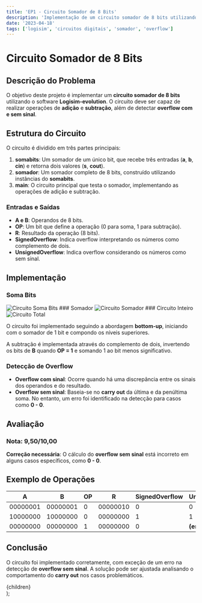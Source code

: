 ```yaml
---
title: 'EP1 - Circuito Somador de 8 Bits'
description: 'Implementação de um circuito somador de 8 bits utilizando o Logisim-evolution.'
date: '2023-04-18'
tags: ['logisim', 'circuitos digitais', 'somador', 'overflow']
---
```


# Circuito Somador de 8 Bits

## Descrição do Problema

O objetivo deste projeto é implementar um **circuito somador de 8 bits** utilizando o software **Logisim-evolution**. O circuito deve ser capaz de realizar operações de **adição** e **subtração**, além de detectar **overflow com e sem sinal**.

## Estrutura do Circuito

O circuito é dividido em três partes principais:

1. **somabits**: Um somador de um único bit, que recebe três entradas (**a**, **b**, **cin**) e retorna dois valores (**s**, **cout**).
2. **somador**: Um somador completo de 8 bits, construído utilizando instâncias do **somabits**.
3. **main**: O circuito principal que testa o somador, implementando as operações de adição e subtração.

### Entradas e Saídas

- **A e B**: Operandos de 8 bits.
- **OP**: Um bit que define a operação (0 para soma, 1 para subtração).
- **R**: Resultado da operação (8 bits).
- **SignedOverflow**: Indica overflow interpretando os números como complemento de dois.
- **UnsignedOverflow**: Indica overflow considerando os números como sem sinal.

## Implementação

### Soma Bits
<img src="/ime/MAC0329/programa1/circuit.png" alt="Circuito Soma Bits" />
### Somador
<img src="/ime/MAC0329/programa1/circuit2.png" alt="Circuito Somador" />
### Circuito Inteiro
<img src="/ime/MAC0329/programa1/circuit3.png" alt="Circuito Total" />

O circuito foi implementado seguindo a abordagem **bottom-up**, iniciando com o somador de 1 bit e compondo os níveis superiores.

A subtração é implementada através do complemento de dois, invertendo os bits de **B** quando **OP = 1** e somando 1 ao bit menos significativo.

### Detecção de Overflow

- **Overflow com sinal**: Ocorre quando há uma discrepância entre os sinais dos operandos e do resultado.
- **Overflow sem sinal**: Baseia-se no **carry out** da última e da penúltima soma. No entanto, um erro foi identificado na detecção para casos como **0 - 0**.

## Avaliação

### Nota: 9,50/10,00

**Correção necessária**: O cálculo do **overflow sem sinal** está incorreto em alguns casos específicos, como **0 - 0**.

## Exemplo de Operações

| A       | B       | OP | R       | SignedOverflow | UnsignedOverflow |
|---------|---------|----|---------|----------------|------------------|
| 00000001 | 00000001 | 0  | 00000010 | 0              | 0                |
| 10000000 | 10000000 | 0  | 00000000 | 1              | 1                |
| 00000000 | 00000000 | 1  | 00000000 | 0              | **(erro)**       |

## Conclusão

O circuito foi implementado corretamente, com exceção de um erro na detecção de **overflow sem sinal**. A solução pode ser ajustada analisando o comportamento do **carry out** nos casos problemáticos.

  <article className="prose prose-lg max-w-none">
    {children}
  </article>
);

